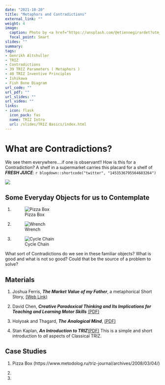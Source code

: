 ```yaml
---
date: "2021-10-20"
title: "Metaphors and Contradictions"
external_link: ""
weight: 4
image:
  caption: Photo by <a href="https://unsplash.com/@etiennegirardet?utm_source=unsplash&utm_medium=referral&utm_content=creditCopyText">Etienne Girardet</a> on <a href="https://unsplash.com/s/photos/contradiction?utm_source=unsplash&utm_medium=referral&utm_content=creditCopyText">Unsplash</a>
  focal_point: Smart
slides: ""
summary: 
tags:
- Genrikh Altshuller
- TRIZ
- Contradictions
- 39 TRIZ Parameters ( Metaphors )
- 40 TRIZ Inventive Principles
- Ishikawa
- Fish Bone Diagram
url_code: ""
url_pdf: ""
url_slides: ""
url_video: ""
links:
- icon: flask
  icon_pack: fas
  name: TRIZ Intro
  url: /slides/TRIZ Basics/index.html
---
```


# What are Contradictions?

We see them everywhere....if one is observant!! 
How is this for a Contradiction?  A shelf in a supermarket carries this placard for a shelf of ***FRESH JUICE***:
`r blogdown::shortcode("twitter", "1453536795564683264")`

![](Juice.jpeg)


## Some Everyday Objects for us to Contemplate

1) ![Pizza Box](https://cdn1.npcdn.net/image/1552872726a0d1a84de690949b32678d9ef041649b.jpg?md5id=357429c78239304d194f517cde4ad439&new_width=1000&new_height=1000&size=max&w=-62170009200)


1) ![ Wrench](wrench.jpg)



1) ![Cycle Chain](chain.jpg)

What sort of Contradictions do we see in these familiar objects? What is good and what is not so good? Could that be the source of a problem to solve?


## Materials

1. Joshua Ferris, ***The Market Value of my Father***, a metaphorical Short Story, [(Web Link)](https://www.wealthsimple.com/en-ca/magazine/joshua-ferris)
1. David Chen, ***Creative Paradoxical Thinking
and Its Implications for Teaching
and Learning Motor Skills*** [(PDF)](pdf/TRIZ/CreativeParadoxicalThinking2011.pdf)

1. Holyoak and Thagard, ***The Analogical Mind***, [(PDF)](pdf/TRIZ/Holyoak-Thagard-The Analogical Mind.pdf)

1. Stan Kaplan, ***An Introduction to TRIZ***[(PDF)](pdf/TRIZ/Stan Kaplan-Intro-to-TRIZ.pdf)
This is a simple and short introduction to *all* aspects of Classical TRIZ. 


## Case Studies

1. Pizza Box (https://www.metodolog.ru/triz-journal/archives/2008/03/04/)

1.


1.



